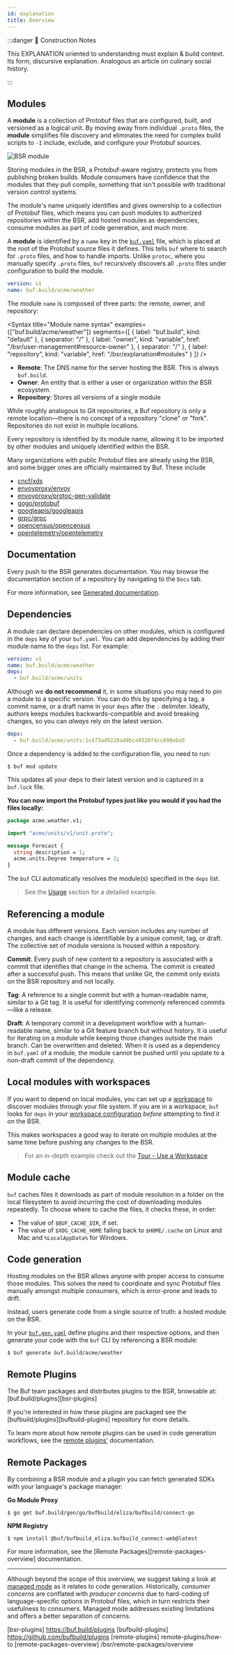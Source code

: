 ```yaml
---
id: explanation
title: Overview
---
```


:::danger 🚧 Construction Notes

This EXPLANATION oriented to understanding must explain & build context. Its form, discursive explanation. Analogous an
article on culinary social history.

:::



## Modules

A **module** is a collection of Protobuf files that are configured, built, and
versioned as a logical unit. By moving away from individual `.proto` files, the
**module** simplifies file discovery and eliminates the need for complex build
scripts to `-I` include, exclude, and configure your Protobuf sources.

<Image
  alt="BSR module"
  src="/img/bsr/module_2_with_yaml.png"
  caption="How modules map to Buf YAML configs"
/>

Storing modules in the BSR, a Protobuf-aware registry, protects you from
publishing broken builds. Module consumers have confidence that the modules that
they pull compile, something that isn't possible with traditional version
control systems.

The module's name uniquely identifies and gives ownership to a collection of
Protobuf files, which means you can push modules to authorized repositories
within the BSR, add hosted modules as dependencies, consume modules as part of
code generation, and much more.

A **module** is identified by a `name` key in the
[`buf.yaml`](../configuration/v1/buf-gen-yaml.md) file, which is placed at the root
of the Protobuf source files it defines. This tells `buf` where to search for
`.proto` files, and how to handle imports. Unlike `protoc`, where you manually
specify `.proto` files, `buf` recursively discovers all `.proto` files under
configuration to build the module.

```yaml title=buf.yaml {2}
version: v1
name: buf.build/acme/weather
```

The module `name` is composed of three parts: the remote, owner, and repository:



<Syntax
  title="Module name syntax"
  examples={["buf.build/acme/weather"]}
  segments={[
    { label: "buf.build", kind: "default" },
    { separator: "/" },
    {
      label: "owner",
      kind: "variable",
      href: "/bsr/user-management#resource-owner"
    },
    { separator: "/" },
    { label: "repository", kind: "variable", href: "/bsr/explanation#modules" }
  ]}
/>

- **Remote**: The DNS name for the server hosting the BSR. This is always
`buf.build`.
- **Owner**: An entity that is either a user or organization within the BSR
ecosystem.
- **Repository**: Stores all versions of a single module

While roughly analogous to Git repositories, a Buf repository is only a remote
location&mdash;there is no concept of a repository "clone" or "fork".
Repositories do not exist in multiple locations.

Every repository is identified by its module name, allowing it to be imported
by other modules and uniquely identified within the BSR.

Many organizations with public Protobuf files are already using the BSR, and
some bigger ones are officially maintained by Buf. These include

- [cncf/xds](https://buf.build/cncf/xds)
- [envoyproxy/envoy](https://buf.build/envoyproxy/envoy)
- [envoyproxy/protoc-gen-validate](https://buf.build/envoyproxy/protoc-gen-validate)
- [gogo/protobuf](https://buf.build/gogo/protobuf)
- [googleapis/googleapis](https://buf.build/googleapis/googleapis)
- [grpc/grpc](https://buf.build/grpc/grpc)
- [opencensus/opencensus](https://buf.build/opencensus/opencensus)
- [opentelemetry/opentelemetry](https://buf.build/opentelemetry/opentelemetry)

## Documentation

Every push to the BSR generates documentation. You may browse the documentation
section of a repository by navigating to the `Docs` tab.

For more information, see [Generated documentation](documentation/explanation).

## Dependencies

A module can declare dependencies on other modules, which is configured in the
`deps` key of your `buf.yaml`. You can add dependencies by adding their module
name to the `deps` list. For example:

```yaml title="buf.yaml"
version: v1
name: buf.build/acme/weather
deps:
  - buf.build/acme/units
```

Although we **do not recommend** it, in some situations you may need to pin a
module to a specific version. You can do this by specifying a tag, a commit name,
or a draft name in your `deps` after the `:` delimiter. Ideally, authors keeps
modules backwards-compatible and avoid breaking changes, so you can _always_ rely
on the latest version.

```yaml
deps:
  - buf.build/acme/units:1c473ad9220a49bca9320f4cc690eba5
```

Once a dependency is added to the configuration file, you need to run:

```terminal
$ buf mod update
```

This updates all your deps to their latest version and is captured in a
`buf.lock` file.

**You can now import the Protobuf types just like you would if you had the files
locally:**

```protobuf title="acme/weather/v1/weather.proto" {3,7}
package acme.weather.v1;

import "acme/units/v1/unit.proto";

message Forecast {
  string description = 1;
  acme.units.Degree temperature = 2;
}
```

The `buf` CLI automatically resolves the module(s) specified in the `deps` list.

> See the [Usage](reference#add-a-dependency) section for a detailed
> example.

## Referencing a module

A module has different versions. Each version includes any number of changes,
and each change is identifiable by a unique commit, tag, or draft. The
collective set of module versions is housed within a repository.

**Commit**: Every push of new content to a repository is associated with a
commit that identifies that change in the schema. The commit is created after a
successful push. This means that unlike Git, the commit only exists on the BSR
repository and not locally.

**Tag**: A reference to a single commit but with a human-readable name, similar
to a Git tag. It is useful for identifying commonly referenced
commits&mdash;like a release.

**Draft**: A temporary commit in a development workflow with a human-readable
name, similar to a Git feature branch but without history. It is useful for
iterating on a module while keeping those changes outside the main branch. Can
be overwritten and deleted. When it
is used as a dependency in `buf.yaml` of a module, the module cannot be pushed
until you update to a non-draft commit of the dependency.

## Local modules with workspaces

If you want to depend on local modules, you can set up a
[workspace](../buf/other/workspaces.mdx) to discover modules through your file
system. If you are in a workspace, `buf` looks for `deps` in your
[workspace configuration](../buf/other/workspaces.mdx#configuration) _before_
attempting to find it on the BSR.

This makes workspaces a good way to iterate on multiple modules at the same time
before pushing any changes to the BSR.

> For an in-depth example check out the [Tour - Use a Workspace](#)

## Module cache

`buf` caches files it downloads as part of module resolution in a folder on the
local filesystem to avoid incurring the cost of downloading modules repeatedly.
To choose where to cache the files, it checks these, in order:

- The value of `$BUF_CACHE_DIR`, if set.
- The value of `$XDG_CACHE_HOME` falling back to `$HOME/.cache` on Linux and Mac
and `%LocalAppData%` for Windows.

## Code generation

Hosting modules on the BSR allows anyone with proper access to consume those
modules. This solves the need to coordinate and sync Protobuf files manually
amongst multiple consumers, which is error-prone and leads to drift.

Instead, users generate code from a single source of truth: a hosted module on
the BSR.

In your [`buf.gen.yaml`](../configuration/v1/buf-gen-yaml.md) define plugins and
their respective options, and then generate your code with the `buf` CLI by
referencing a BSR module:

```terminal
$ buf generate buf.build/acme/weather
```

## Remote Plugins

The Buf team packages and distributes plugins to the BSR, browsable at:
[buf.build/plugins][bsr-plugins]

If you're interested in how these plugins are packaged see the
[bufbuild/plugins][bufbuild-plugins] repository for more details.

To learn more about how remote plugins can be used in code generation workflows,
see the [remote plugins'](remote-plugins/how-to) documentation.

## Remote Packages

By combining a BSR module and a plugin you can fetch generated SDKs with your
language's package manager:

**Go Module Proxy**

```terminal
$ go get buf.build/gen/go/bufbuild/eliza/bufbuild/connect-go
```

**NPM Registry**

```terminal
$ npm install @buf/bufbuild_eliza.bufbuild_connect-web@latest
```

For more information, see the [Remote Packages][remote-packages-overview] documentation.

---

Although beyond the scope of this overview, we suggest taking a look at
[managed mode](../buf/generate/managed-mode/reference) as it relates to code generation.
Historically, _consumer concerns_ are conflated with _producer concerns_ due to
hard-coding of language-specific options in Protobuf files, which in turn
restricts their usefulness to consumers. Managed mode addresses existing
limitations and offers a better separation of concerns.

[bsr-plugins]   https://buf.build/plugins
[bufbuild-plugins]   https://github.com/bufbuild/plugins
[remote-plugins]   remote-plugins/how-to
[remote-packages-overview]   /bsr/remote-packages/overview
